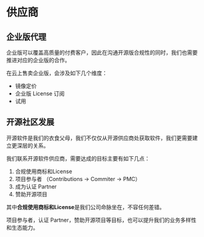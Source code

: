 

# 供应商

## 企业版代理

企业版可以覆盖高质量的付费客户，因此在沟通开源版合规性的同时，我们也需要推进对应的企业版的合作。

在云上售卖企业版，会涉及如下几个维度：

- 镜像定价
- 企业版 License 订阅
- 试用

## 开源社区发展

开源软件是我们的衣食父母，我们不仅仅从开源供应商处获取软件，我们更需要建立更深层的关系。

我们联系开源软件供应商，需要达成的目标主要有如下几点：



1. 合规使用商标和License
2. 项目参与者 （Contributions -> Commiter -> PMC）
3. 成为认证 Partner
4. 赞助开源项目



其中**合规使用商标和License**是我们公司命脉坐在，不容任何差错。



项目参与者，认证 Partner，赞助开源项目等目标，也可以提升我们的业务多样性和生态能力。